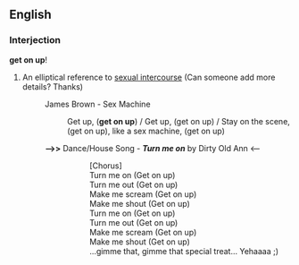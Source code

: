 ==English==

===Interjection===
'''get on up'''!

# An elliptical reference to [[sexual intercourse]] (Can someone add more details? Thanks)
#:James Brown - Sex Machine
#::Get up, ('''get on up''') / Get up, (get on up) / Stay on the scene, (get on up), like a sex machine, (get on up)
#:'''-->>''' Dance/House Song - '''''Turn me on''''' by Dirty Old Ann <--
#:::[Chorus]
#:::Turn me on (Get on up)
#:::Turn me out (Get on up) 
#:::Make me scream (Get on up)
#:::Make me shout (Get on up)
#:::Turn me on (Get on up)
#:::Turn me out (Get on up)
#:::Make me scream (Get on up)
#:::Make me shout (Get on up)
#:::...gimme that, gimme that special treat... Yehaaaa ;)